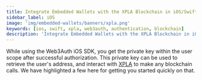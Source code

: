 ```yaml
---
title: Integrate Embedded Wallets with the XPLA Blockchain in iOS/Swift Applications
sidebar_label: iOS
image: 'img/embedded-wallets/banners/xpla.png'
keywords: [ios, swift, xpla, web3auth, authentication, blockchain]
description: 'Integrate Embedded Wallets with the XPLA Blockchain in iOS/Swift Applications | Embedded Wallets'
---
```



<SEO
  title="Integrate Embedded Wallets with the XPLA Blockchain in iOS/Swift Applications"
  description="Integrate Embedded Wallets with the XPLA Blockchain in iOS/Swift Applications | Embedded Wallets"
  image="https://docs.metamask.io/img/embedded-wallets/banners/xpla.png"
  slug="/embedded-wallets/connect-blockchain/evm/xpla/ios"
/>

While using the Web3Auth iOS SDK, you get the private key within the user scope after successful authorization. This private key can be used to retrieve the user's address, and interact with [XPLA](https://xpla.io/) to make any blockchain calls. We have highlighted a few here for getting you started quickly on that.

<EVMInteraction />
